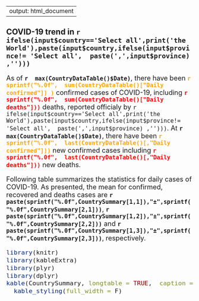 
---
output: html_document
---
## **COVID-19 trend in `r ifelse(input$country=='Select all',print('the World'),paste(input$country,ifelse(input$province!= 'Select all',  paste(',',input$province) ,'')))`**

<font size="4"> As of **`r  max(CountryDataTable()$Date)  `**, there have been <span style="color: orange;">**`r sprintf("%.0f",  sum(CountryDataTable()["Daily confirmed"]) )`**</span>  confirmed cases of COVID-19, including <span style="color: red;">**`r sprintf("%.0f",  sum(CountryDataTable()["Daily deaths"]))`**</span> deaths, reported officialy by `r ifelse(input$country=='Select all',print('the World'),paste(input$country,ifelse(input$province!= 'Select all',  paste(',',input$province) ,'')))`. 
At **`r max(CountryDataTable()$Date)`**, there have been <span style="color: orange;">**`r sprintf("%.0f",  last(CountryDataTable()[,"Daily confirmed"]))`**</span> new confirmed cases including <span style="color: red;">**`r sprintf("%.0f",  last(CountryDataTable()[,"Daily deaths"]))`**</span> new deaths.

Following table summarizes the statistics for daily cases of COVID-19. As presented, the mean for confirmed, recovered
and deaths cases are **`r paste(sprintf("%.0f",CountrySummary[1,1]),"±",sprintf("%.0f",CountrySummary[2,1]))`**, **`r paste(sprintf("%.0f",CountrySummary[1,2]),"±",sprintf("%.0f",CountrySummary[2,2]))`** and **`r paste(sprintf("%.0f",CountrySummary[1,3]),"±",sprintf("%.0f",CountrySummary[2,3]))`**, respectively.
<font>

```{r,echo=F,  out.width = "30%" }
library(knitr)
library(kableExtra)
library(plyr)
library(dplyr)
kable(CountrySummary, longtable = TRUE,  caption = paste("Table 2: Summary statistics for",ifelse(input$country=='Select all',print('the World'),paste(input$country,ifelse(input$province!= 'Select all', paste(',',input$province) ,''))))) %>% 
  kable_styling(full_width = F)  
 
```
